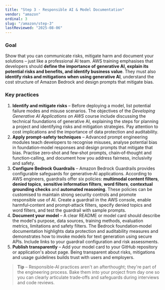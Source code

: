 ```yaml
---
title: "Step 3 · Responsible AI & Model Documentation"
vendor: "amazon"
ordinal: 3
slug: "/amazon/step-3"
lastReviewed: "2025-08-06"
---
```


### Goal

Show that you can communicate risks, mitigate harm and document your solutions – just like a professional AI team.  AWS training emphasises that developers should **define the importance of generative AI, explain its potential risks and benefits, and identify business value**.  They must also **identify risks and mitigations when using generative AI**, understand the cost structure of Amazon Bedrock and design prompts that mitigate bias.

### Key practices

1. **Identify and mitigate risks** – Before deploying a model, list potential failure modes and misuse scenarios.  The objectives of the *Developing Generative AI Applications on AWS* course include discussing the technical foundations of generative AI, explaining the steps for planning a project and identifying risks and mitigation strategies.  Pay attention to cost implications and the importance of data protection and auditability.
2. **Apply prompt‑safety techniques** – Advanced prompt engineering modules teach developers to recognise misuses, analyse potential bias in foundation‑model responses and design prompts that mitigate that bias.  Practise zero‑shot and few‑shot prompts, chain‑of‑thought and function‑calling, and document how you address fairness, inclusivity and safety.
3. **Configure Bedrock Guardrails** – Amazon Bedrock Guardrails provides configurable safeguards for generative‑AI applications.  According to AWS engineers, guardrails offer six policies: **multimodal content filters**, **denied topics**, **sensitive information filters**, **word filters**, **contextual grounding checks** and **automated reasoning**.  These policies can be customised to maintain strong security controls and promote responsible use of AI.  Create a guardrail in the AWS console, enable harmful‑content and prompt‑attack filters, specify denied topics and word filters, and test the guardrail with sample prompts.
4. **Document your model** – A clear README or model card should describe the model's purpose, data sources, training methods, evaluation metrics, limitations and safety filters.  The Bedrock foundation‑model documentation highlights data protection and auditability measures and demonstrates how to invoke models for text generation using secure APIs.  Include links to your guardrail configuration and risk assessments.
5. **Publish transparently** – Add your model card to your GitHub repository or application's about page.  Being transparent about risks, mitigations and usage guidelines builds trust with users and employers.

> **Tip** – Responsible‑AI practices aren't an afterthought; they're part of the engineering process.  Bake them into your project from day one so you can clearly articulate trade‑offs and safeguards during interviews and code reviews.

